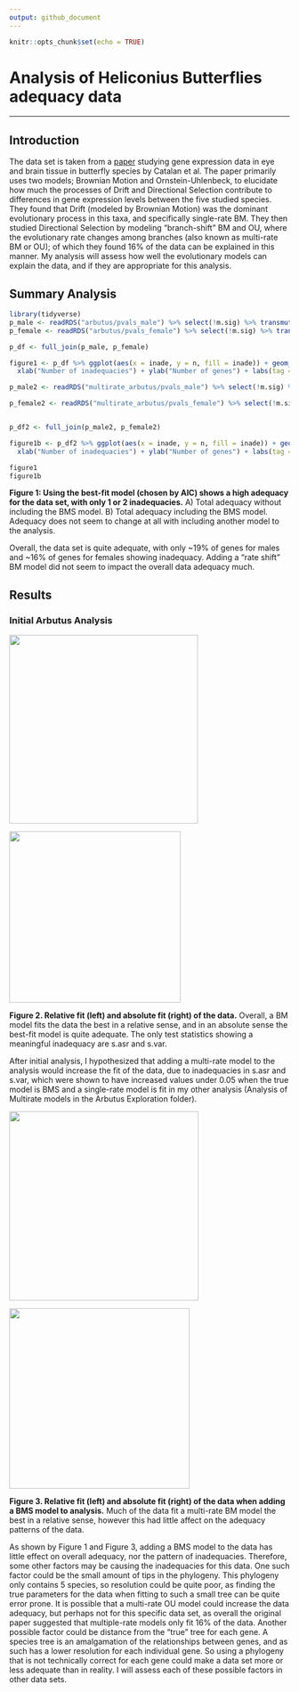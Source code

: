 ```yaml
---
output: github_document
---
```


```r
knitr::opts_chunk$set(echo = TRUE)
```

# Analysis of Heliconius Butterflies adequacy data

------------------------------------------------------------------------

## Introduction

The data set is taken from a [paper](https://academic.oup.com/genetics/article/213/2/581/5930581?login=true) studying gene expression data in eye and brain tissue in butterfly species by Catalan et al. The paper primarily uses two models; Brownian Motion and Ornstein-Uhlenbeck, to elucidate how much the processes of Drift and Directional Selection contribute to differences in gene expression levels between the five studied species. They found that Drift (modeled by Brownian Motion) was the dominant evolutionary process in this taxa, and specifically single-rate BM. They then studied Directional Selection by modeling "branch-shift" BM and OU, where the evolutionary rate changes among branches (also known as multi-rate BM or OU); of which they found 16% of the data can be explained in this manner. My analysis will assess how well the evolutionary models can explain the data, and if they are appropriate for this analysis.

## Summary Analysis

```r
library(tidyverse)
p_male <- readRDS("arbutus/pvals_male") %>% select(!m.sig) %>% transmute(c.less = c.var <= 0.05, sv.less = s.var <= 0.05, sa.less = s.asr <= 0.05, sh.less = s.hgt <= 0.05 & !is.na(s.hgt), d.less = d.cdf <= 0.05) %>% transmute(inade = c.less + sv.less + sa.less + sh.less + d.less) %>% count(inade) %>% mutate(prop = n/sum(n)) %>% mutate(inade = as.character(inade), sex = "male")
p_female <- readRDS("arbutus/pvals_female") %>% select(!m.sig) %>% transmute(c.less = c.var <= 0.05, sv.less = s.var <= 0.05, sa.less = s.asr <= 0.05, sh.less = s.hgt <= 0.05 & !is.na(s.hgt), d.less = d.cdf <= 0.05) %>% transmute(inade = c.less + sv.less + sa.less + sh.less + d.less) %>% count(inade) %>% mutate(prop = n/sum(n)) %>% mutate(inade = as.character(inade), sex = "female")

p_df <- full_join(p_male, p_female) 

figure1 <- p_df %>% ggplot(aes(x = inade, y = n, fill = inade)) + geom_bar(stat = "identity") + geom_text(aes(label = round(prop, digits = 2))) +
  xlab("Number of inadequacies") + ylab("Number of genes") + labs(tag = "A") + ggtitle("Amount of genes by number of inadequacies without BMS model") + facet_grid(~sex) + theme_bw() 

p_male2 <- readRDS("multirate_arbutus/pvals_male") %>% select(!m.sig) %>% transmute(c.less = c.var <= 0.05, sv.less = s.var <= 0.05, sa.less = s.asr <= 0.05, sh.less = s.hgt <= 0.05 & !is.na(s.hgt), d.less = d.cdf <= 0.05) %>% transmute(inade = c.less + sv.less + sa.less + sh.less + d.less) %>% count(inade) %>% mutate(prop = n/sum(n)) %>% mutate(inade = as.character(inade), sex = "male")

p_female2 <- readRDS("multirate_arbutus/pvals_female") %>% select(!m.sig) %>% transmute(c.less = c.var <= 0.05, sv.less = s.var <= 0.05, sa.less = s.asr <= 0.05, sh.less = s.hgt <= 0.05 & !is.na(s.hgt), d.less = d.cdf <= 0.05) %>% transmute(inade = c.less + sv.less + sa.less + sh.less + d.less) %>% count(inade) %>% mutate(prop = n/sum(n)) %>% mutate(inade = as.character(inade), sex = "female")


p_df2 <- full_join(p_male2, p_female2)

figure1b <- p_df2 %>% ggplot(aes(x = inade, y = n, fill = inade)) + geom_bar(stat = "identity") + geom_text(aes(label = round(prop, digits = 2))) +
  xlab("Number of inadequacies") + ylab("Number of genes") + labs(tag = "B") + ggtitle("Amount of genes by number of inadequacies with BMS model") + facet_grid(~sex) + theme_bw() 
```

```r
figure1
figure1b
```

**Figure 1: Using the best-fit model (chosen by AIC) shows a high adequacy for the data set, with only 1 or 2 inadequacies.** A) Total adequacy without including the BMS model. B) Total adequacy including the BMS model. Adequacy does not seem to change at all with including another model to the analysis.

Overall, the data set is quite adequate, with only \~19% of genes for males and \~16% of genes for females showing inadequacy. Adding a "rate shift" BM model did not seem to impact the overall data adequacy much.

## Results

### Initial Arbutus Analysis

![](arbutus/AIC_male.png){width="339"}

![](arbutus/arbutus_male.png){width="308"}

**Figure 2. Relative fit (left) and absolute fit (right) of the data.** Overall, a BM model fits the data the best in a relative sense, and in an absolute sense the best-fit model is quite adequate. The only test statistics showing a meaningful inadequacy are s.asr and s.var.

After initial analysis, I hypothesized that adding a multi-rate model to the analysis would increase the fit of the data, due to inadequacies in s.asr and s.var, which were shown to have increased values under 0.05 when the true model is BMS and a single-rate model is fit in my other analysis (Analysis of Multirate models in the Arbutus Exploration folder).

![](multirate_arbutus/AIC_male.png){width="340"}

![](multirate_arbutus/arbutus_male.png){width="324"}

**Figure 3. Relative fit (left) and absolute fit (right) of the data when adding a BMS model to analysis.** Much of the data fit a multi-rate BM model the best in a relative sense, however this had little affect on the adequacy patterns of the data.

As shown by Figure 1 and Figure 3, adding a BMS model to the data has little effect on overall adequacy, nor the pattern of inadequacies. Therefore, some other factors may be causing the inadequacies for this data. One such factor could be the small amount of tips in the phylogeny. This phylogeny only contains 5 species, so resolution could be quite poor, as finding the true parameters for the data when fitting to such a small tree can be quite error prone. It is possible that a multi-rate OU model could increase the data adequacy, but perhaps not for this specific data set, as overall the original paper suggested that multiple-rate models only fit 16% of the data. Another possible factor could be distance from the "true" tree for each gene. A species tree is an amalgamation of the relationships between genes, and as such has a lower resolution for each individual gene. So using a phylogeny that is not technically correct for each gene could make a data set more or less adequate than in reality. I will assess each of these possible factors in other data sets.
